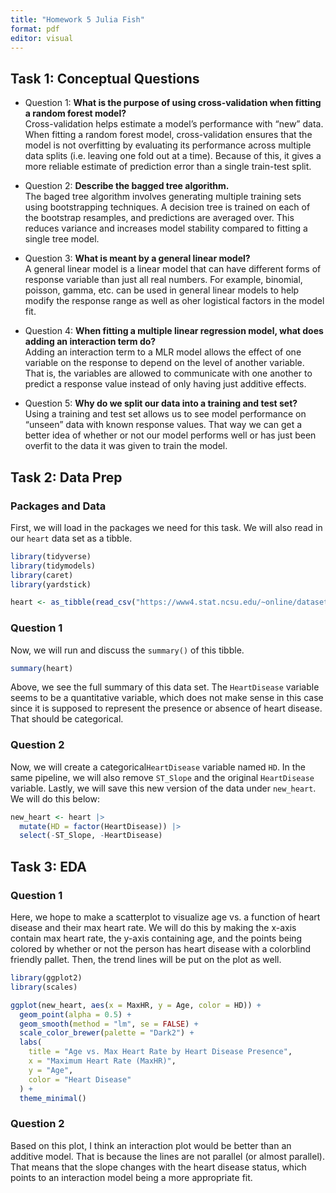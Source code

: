 ```yaml
---
title: "Homework 5 Julia Fish"
format: pdf
editor: visual
---
```


## Task 1: Conceptual Questions

- Question 1: **What is the purpose of using cross-validation when fitting a random forest model?**  
  Cross-validation helps estimate a model’s performance with "new" data. When fitting a random forest model, cross-validation ensures that the model is not overfitting by evaluating its performance across multiple data splits (i.e. leaving one fold out at a time). Because of this, it gives a more reliable estimate of prediction error than a single train-test split.

- Question 2: **Describe the bagged tree algorithm.**  
  The baged tree algorithm involves generating multiple training sets using bootstrapping techniques. A decision tree is trained on each of the bootstrap resamples, and predictions are averaged over. This reduces variance and increases model stability compared to fitting a single tree model.

- Question 3: **What is meant by a general linear model?**  
  A general linear model is a linear model that can have different forms of response variable than just all real numbers. For example, binomial, poisson, gamma, etc. can be used in general linear models to help modify the response range as well as oher logistical factors in the model fit.

- Question 4: **When fitting a multiple linear regression model, what does adding an interaction term do?**  
  Adding an interaction term to a MLR model allows the effect of one variable on the response to depend on the level of another variable. That is, the variables are allowed to communicate with one another to predict a response value instead of only having just additive effects.

- Question 5: **Why do we split our data into a training and test set?**  
  Using a training and test set allows us to see model performance on "unseen" data with known response values. That way we can get a better idea of whether or not our model performs well or has just been overfit to the data it was given to train the model.
  

## Task 2: Data Prep

### Packages and Data

First, we will load in the packages we need for this task. We will also read in our `heart` data set as a tibble.

```r
library(tidyverse)
library(tidymodels)
library(caret)
library(yardstick)

heart <- as_tibble(read_csv("https://www4.stat.ncsu.edu/~online/datasets/heart.csv"))
```

### Question 1

Now, we will run and discuss the `summary()` of this tibble.

```r
summary(heart)
```

Above, we see the full summary of this data set. The `HeartDisease` variable seems to be a quantitative variable, which does not make sense in this case since it is supposed to represent the presence or absence of heart disease. That should be categorical.

### Question 2

Now, we will create a categorical`HeartDisease` variable named `HD`. In the same pipeline, we will also remove `ST_Slope` and the original `HeartDisease` variable. Lastly, we will save this new version of the data under `new_heart`. We will do this below:

```r
new_heart <- heart |>
  mutate(HD = factor(HeartDisease)) |>
  select(-ST_Slope, -HeartDisease)
```

## Task 3: EDA

### Question 1

Here, we hope to make a scatterplot to visualize age vs. a function of heart disease and their max heart rate. We will do this by making the x-axis contain max heart rate, the y-axis containing age, and the points being colored by whether or not the person has heart disease with a colorblind friendly pallet. Then, the trend lines will be put on the plot as well.


```r
library(ggplot2)
library(scales)

ggplot(new_heart, aes(x = MaxHR, y = Age, color = HD)) +
  geom_point(alpha = 0.5) +
  geom_smooth(method = "lm", se = FALSE) +
  scale_color_brewer(palette = "Dark2") +
  labs(
    title = "Age vs. Max Heart Rate by Heart Disease Presence",
    x = "Maximum Heart Rate (MaxHR)",
    y = "Age",
    color = "Heart Disease"
  ) +
  theme_minimal()
```

### Question 2

Based on this plot, I think an interaction plot would be better than an additive model. That is because the lines are not parallel (or almost parallel). That means that the slope changes with the heart disease status, which points to an interaction model being a more appropriate fit.


